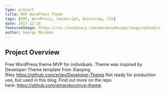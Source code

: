 ```yaml
---
type: project
title: MVP WordPress Theme
tags: [PHP, WordPress, JavaScript, Bootstrap, CSS]
date: 2017-12-18
featuredImage: https://res.cloudinary.com/marokovdevapp/image/upload/v1677571803/Projects/ahrida.org/Screenshot_2023-02-28_100645_azqinz.jpg
author: Georgi Marokov
---
```


## Project Overview

Free WordPress theme MVP for individuals. Theme was inspired by Developer-Theme template from Xiaoying
Riley <https://github.com/xriley/Developer-Theme> Not ready for production use, but used in this blog. Find out more on
the repo here: <https://github.com/gmarokov/mvp-theme>
